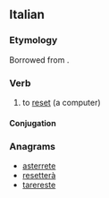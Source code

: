==Italian==

===Etymology===
Borrowed from {{bor|it|en|reset}}.

===Verb===
{{it-verb}}

# {{lb|it|transitive|computing}} to [[reset]] (a computer)
#: {{syn|it|azzerare}}

====Conjugation====
{{it-conj-are|resett|avere}}

===Anagrams===
* [[asterrete#Italian|asterrete]]
* [[resetterà#Italian|resetterà]]
* [[tarereste#Italian|tarereste]]